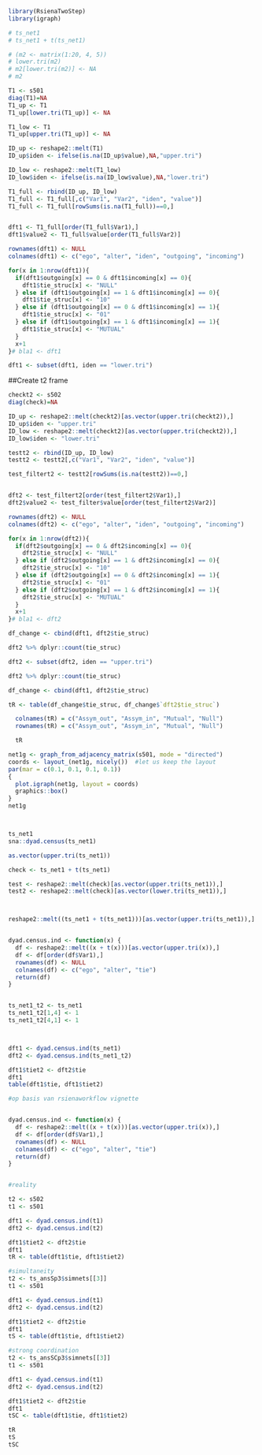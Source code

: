 ```r
library(RsienaTwoStep)
library(igraph)
```
```r
# ts_net1
# ts_net1 + t(ts_net1)
```
```r
# (m2 <- matrix(1:20, 4, 5))
# lower.tri(m2)
# m2[lower.tri(m2)] <- NA
# m2
```


```r


T1 <- s501
diag(T1)=NA
T1_up <- T1
T1_up[lower.tri(T1_up)] <- NA

T1_low <- T1
T1_up[upper.tri(T1_up)] <- NA

ID_up <- reshape2::melt(T1)
ID_up$iden <- ifelse(is.na(ID_up$value),NA,"upper.tri") 

ID_low <- reshape2::melt(T1_low)
ID_low$iden <- ifelse(is.na(ID_low$value),NA,"lower.tri") 

T1_full <- rbind(ID_up, ID_low)
T1_full <- T1_full[,c("Var1", "Var2", "iden", "value")]
T1_full <- T1_full[rowSums(is.na(T1_full))==0,]


dft1 <- T1_full[order(T1_full$Var1),]
dft1$value2 <- T1_full$value[order(T1_full$Var2)]

rownames(dft1) <- NULL
colnames(dft1) <- c("ego", "alter", "iden", "outgoing", "incoming")

for(x in 1:nrow(dft1)){
  if(dft1$outgoing[x] == 0 & dft1$incoming[x] == 0){
    dft1$tie_struc[x] <- "NULL"
  } else if (dft1$outgoing[x] == 1 & dft1$incoming[x] == 0){
    dft1$tie_struc[x] <- "10"
  } else if (dft1$outgoing[x] == 0 & dft1$incoming[x] == 1){
    dft1$tie_struc[x] <- "01"
  } else if (dft1$outgoing[x] == 1 & dft1$incoming[x] == 1){
    dft1$tie_struc[x] <- "MUTUAL"
  }
  x+1
}# bla1 <- dft1

dft1 <- subset(dft1, iden == "lower.tri")


```
##Create t2 frame
```r



checkt2 <- s502
diag(check)=NA

ID_up <- reshape2::melt(checkt2)[as.vector(upper.tri(checkt2)),]
ID_up$iden <- "upper.tri" 
ID_low <- reshape2::melt(checkt2)[as.vector(upper.tri(checkt2)),]
ID_low$iden <- "lower.tri" 

testt2 <- rbind(ID_up, ID_low)
testt2 <- testt2[,c("Var1", "Var2", "iden", "value")]

test_filtert2 <- testt2[rowSums(is.na(testt2))==0,]


dft2 <- test_filtert2[order(test_filtert2$Var1),]
dft2$value2 <- test_filter$value[order(test_filtert2$Var2)]

rownames(dft2) <- NULL
colnames(dft2) <- c("ego", "alter", "iden", "outgoing", "incoming")

for(x in 1:nrow(dft2)){
  if(dft2$outgoing[x] == 0 & dft2$incoming[x] == 0){
    dft2$tie_struc[x] <- "NULL"
  } else if (dft2$outgoing[x] == 1 & dft2$incoming[x] == 0){
    dft2$tie_struc[x] <- "10"
  } else if (dft2$outgoing[x] == 0 & dft2$incoming[x] == 1){
    dft2$tie_struc[x] <- "01"
  } else if (dft2$outgoing[x] == 1 & dft2$incoming[x] == 1){
    dft2$tie_struc[x] <- "MUTUAL"
  }
  x+1
}# bla1 <- dft2

df_change <- cbind(dft1, dft2$tie_struc)

dft2 %>% dplyr::count(tie_struc)

dft2 <- subset(dft2, iden == "upper.tri")

dft2 %>% dplyr::count(tie_struc)
```


```r
df_change <- cbind(dft1, dft2$tie_struc)

tR <- table(df_change$tie_struc, df_change$`dft2$tie_struc`)

  colnames(tR) = c("Assym_out", "Assym_in", "Mutual", "Null")
  rownames(tR) = c("Assym_out", "Assym_in", "Mutual", "Null")

  tR
```


```r
net1g <- graph_from_adjacency_matrix(s501, mode = "directed")
coords <- layout_(net1g, nicely())  #let us keep the layout
par(mar = c(0.1, 0.1, 0.1, 0.1))
{
  plot.igraph(net1g, layout = coords)
  graphics::box()
}
net1g




```

```r

ts_net1
sna::dyad.census(ts_net1)

as.vector(upper.tri(ts_net1))

check <- ts_net1 + t(ts_net1)

test <- reshape2::melt(check)[as.vector(upper.tri(ts_net1)),]
test2 <- reshape2::melt(check)[as.vector(lower.tri(ts_net1)),]



reshape2::melt((ts_net1 + t(ts_net1)))[as.vector(upper.tri(ts_net1)),]


dyad.census.ind <- function(x) {
  df <- reshape2::melt((x + t(x)))[as.vector(upper.tri(x)),]
  df <- df[order(df$Var1),]
  rownames(df) <- NULL
  colnames(df) <- c("ego", "alter", "tie")
  return(df)
}


ts_net1_t2 <- ts_net1
ts_net1_t2[1,4] <- 1 
ts_net1_t2[4,1] <- 1 



dft1 <- dyad.census.ind(ts_net1)
dft2 <- dyad.census.ind(ts_net1_t2)

dft1$tiet2 <- dft2$tie
dft1
table(dft1$tie, dft1$tiet2)
```

```r
#op basis van rsienaworkflow vignette


dyad.census.ind <- function(x) {
  df <- reshape2::melt((x + t(x)))[as.vector(upper.tri(x)),]
  df <- df[order(df$Var1),]
  rownames(df) <- NULL
  colnames(df) <- c("ego", "alter", "tie")
  return(df)
}


#reality

t2 <- s502
t1 <- s501

dft1 <- dyad.census.ind(t1)
dft2 <- dyad.census.ind(t2)

dft1$tiet2 <- dft2$tie
dft1
tR <- table(dft1$tie, dft1$tiet2)

#simultaneity
t2 <- ts_ansSp3$simnets[[3]]
t1 <- s501

dft1 <- dyad.census.ind(t1)
dft2 <- dyad.census.ind(t2)

dft1$tiet2 <- dft2$tie
dft1
tS <- table(dft1$tie, dft1$tiet2)

#strong coordination
t2 <- ts_ansSCp3$simnets[[3]]
t1 <- s501

dft1 <- dyad.census.ind(t1)
dft2 <- dyad.census.ind(t2)

dft1$tiet2 <- dft2$tie
dft1
tSC <- table(dft1$tie, dft1$tiet2)

tR
tS
tSC

```



